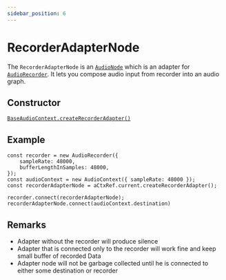 ```yaml
---
sidebar_position: 6
---
```



# RecorderAdapterNode

The `RecorderAdapterNode` is an [`AudioNode`](/core/audio-node) which is an adapter for [`AudioRecorder`](/inputs/audio-recorder).
It lets you compose audio input from recorder into an audio graph.

## Constructor

[`BaseAudioContext.createRecorderAdapter()`](/core/base-audio-context#createrecorderadapter)

## Example

```tsx
const recorder = new AudioRecorder({
    sampleRate: 48000,
    bufferLengthInSamples: 48000,
});
const audioContext = new AudioContext({ sampleRate: 48000 });
const recorderAdapterNode = aCtxRef.current.createRecorderAdapter();

recorder.connect(recorderAdapterNode);
recorderAdapterNode.connect(audioContext.destination)
```

## Remarks
- Adapter without the recorder will produce silence
- Adapter that is connected only to the recorder will work fine and keep small buffer of recorded Data
- Adapter node will not be garbage collected until he is connected to either some destination or recorder 